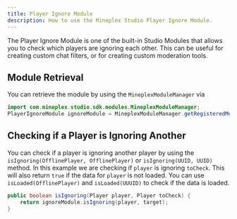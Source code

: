 ```yaml
---
title: Player Ignore Module
description: How to use the Mineplex Studio Player Ignore Module.
---
```


The Player Ignore Module is one of the built-in Studio Modules that allows you to check which players are ignoring each other. 
This can be useful for creating custom chat filters, or for creating custom moderation tools.

## Module Retrieval
You can retrieve the module by using the ``MineplexModuleManager`` via 
```java
import com.mineplex.studio.sdk.modules.MineplexModuleManager;
PlayerIgnoreModule ignoreModule = MineplexModuleManager.getRegisteredModule(PlayerIgnoreModule.class);
```

## Checking if a Player is Ignoring Another
You can check if a player is ignoring another player by using the `isIgnoring(OfflinePlayer, OfflinePlayer)` or `isIgnoring(UUID, UUID)` method.
In this example we are checking if `player` is ignoring `toCheck`. This will also return `true` if the data for `player` is not loaded.
You can use `isLoaded(OfflinePlayer)` and `isLoaded(UUUID)` to check if the data is loaded.
```java
public boolean isIgnoring(Player player, Player toCheck) {
    return ignoreModule.isIgnoring(player, target);
}
```